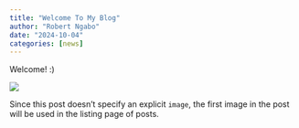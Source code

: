 ```yaml
---
title: "Welcome To My Blog"
author: "Robert Ngabo"
date: "2024-10-04"
categories: [news]
---
```


Welcome!
:)

![](thumbnail.jpg)

Since this post doesn't specify an explicit `image`, the first image in the post will be used in the listing page of posts.
